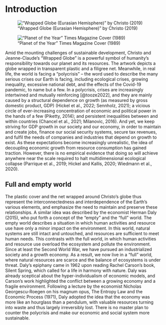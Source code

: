 # Introduction {.unnumbered}

::: {#wrapped-world layout-ncol="2"}
!["Wrapped Globe (Eurasian Hemisphere)" by Christo (2019)](images/cristo.png){#fig-christo}

!["Planet of the Year" Times Magazine Cover (1989)](images/times.png){#fig-times}

:::

Amid the mounting challenges of sustainable development, Christo and Jeanne-Claude’s “Wrapped Globe” is a powerful symbol of humanity’s responsibility towards our planet and its resources. The artwork depicts a globe wrapped in transparent plastic and a filigree net. Meanwhile, in real life, the world is facing a “polycrisis” – the word used to describe the many serious crises our Earth is facing, including ecological crises, growing inequality, excessive national debt, and the effects of the Covid-19 pandemic, to name but a few. In a polycrisis, crises are increasingly intertwined and mutually reinforcing [@tooze2022], and they are mainly caused by a structural dependence on growth (as measured by gross domestic product, GDP) (Hickel et al., 2022; Sennholz, 2021); a vicious circle of ever-increasing concentration of economic and political power in the hands of a few (Piketty, 2014); and persistent inequalities between and within countries (Chancel et al., 2021; Milanovic, 2016). And yet, we keep striving for GDP growth in our society and our economy, in order to maintain and create jobs, finance our social security systems, secure tax revenues, and fulfil the needs of companies and industries that depend on growth to exist. As these expectations become increasingly unrealistic, the idea of decoupling economic growth from resource consumption has gained traction. However, there is no empirical evidence that doing so will achieve anywhere near the scale required to halt multidimensional ecological collapse (Parrique et al., 2019; Hickel and Kallis, 2020; Wiedmann et al., 2020).

## Full and empty world

The plastic cover and the net wrapped around Christo’s globe thus represent the interconnectedness and interdependence of the Earth’s various elements, and emphasize the need to maintain and preserve these relationships. A similar idea was described by the economist Herman Daly (2015), who put forth a concept of the “empty” and the “full” world. The empty world describes a situation in which human activities and resource use have only a minor impact on the environment. In this world, natural systems are still intact and untouched, and resources are sufficient to meet human needs. This contrasts with the full world, in which human activities and resource use overload the ecosystem and pollute the environment. Since at least the Second World War, we have pursued an industrialized society and a growth economy. As a result, we now live in a “full” world, where natural resources are scarce and the balance of ecosystems is under threat. Daly’s epiphany came in 1962 upon reading Rachel Carson’s book, Silent Spring, which called for a life in harmony with nature. Daly was already sceptical about the hyper-individualism of economic models, and Carson’s work highlighted the conflict between a growing economy and a fragile environment. Following a lecture by the economist Nicholas Georgescu-Roegen on his magnum opus, The Entropy Law and the Economic Process (1971), Daly adopted the idea that the economy was more like an hourglass than a pendulum, with valuable resources turning into waste and thus largely irreversibly lost. There is no master plan to counter the polycrisis and make our economic and social system more sustainable.

